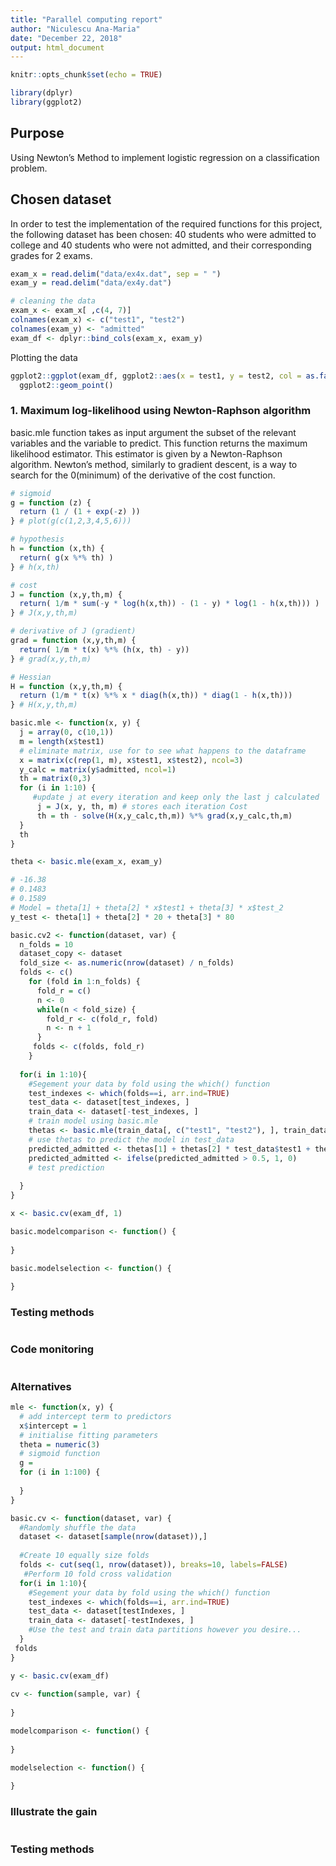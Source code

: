 ```yaml
---
title: "Parallel computing report"
author: "Niculescu Ana-Maria"
date: "December 22, 2018"
output: html_document
---
```


```r
knitr::opts_chunk$set(echo = TRUE)
```

```r
library(dplyr)
library(ggplot2)
```

## Purpose
Using Newton’s Method to implement logistic regression on a classification problem.

## Chosen dataset
In order to test the implementation of the required functions for this project, the following dataset has been chosen: 
40 students who were admitted to college and 40 students who were not admitted, and their corresponding grades for 2 exams.

```r
exam_x = read.delim("data/ex4x.dat", sep = " ")
exam_y = read.delim("data/ex4y.dat")

# cleaning the data 
exam_x <- exam_x[ ,c(4, 7)]
colnames(exam_x) <- c("test1", "test2")
colnames(exam_y) <- "admitted"
exam_df <- dplyr::bind_cols(exam_x, exam_y)
```

Plotting the data
```r
ggplot2::ggplot(exam_df, ggplot2::aes(x = test1, y = test2, col = as.factor(admitted))) +
  ggplot2::geom_point()
```


###  1. Maximum log-likelihood using Newton-Raphson algorithm 
basic.mle function takes as input argument the subset of the relevant variables and the variable to predict. This function returns the maximum likelihood estimator. This estimator is given by a Newton-Raphson algorithm.
Newton’s method, similarly to gradient descent, is a way to search for the 0(minimum) of the derivative of the cost function.
```r
# sigmoid
g = function (z) {
  return (1 / (1 + exp(-z) ))
} # plot(g(c(1,2,3,4,5,6)))

# hypothesis 
h = function (x,th) {
  return( g(x %*% th) )
} # h(x,th)

# cost
J = function (x,y,th,m) {
  return( 1/m * sum(-y * log(h(x,th)) - (1 - y) * log(1 - h(x,th))) )
} # J(x,y,th,m)

# derivative of J (gradient)
grad = function (x,y,th,m) {
  return( 1/m * t(x) %*% (h(x, th) - y))
} # grad(x,y,th,m)

# Hessian
H = function (x,y,th,m) {
  return (1/m * t(x) %*% x * diag(h(x,th)) * diag(1 - h(x,th)))
} # H(x,y,th,m)

basic.mle <- function(x, y) {
  j = array(0, c(10,1))
  m = length(x$test1)
  # eliminate matrix, use for to see what happens to the dataframe
  x = matrix(c(rep(1, m), x$test1, x$test2), ncol=3)
  y_calc = matrix(y$admitted, ncol=1)
  th = matrix(0,3)
  for (i in 1:10) {
     #update j at every iteration and keep only the last j calculated
      j = J(x, y, th, m) # stores each iteration Cost
      th = th - solve(H(x,y_calc,th,m)) %*% grad(x,y_calc,th,m) 
  }
  th
}

theta <- basic.mle(exam_x, exam_y)

# -16.38
# 0.1483
# 0.1589
# Model = theta[1] + theta[2] * x$test1 + theta[3] * x$test_2
y_test <- theta[1] + theta[2] * 20 + theta[3] * 80
```


```r
basic.cv2 <- function(dataset, var) {
  n_folds = 10
  dataset_copy <- dataset
  fold_size <- as.numeric(nrow(dataset) / n_folds)
  folds <- c()
	for (fold in 1:n_folds) { 
	  fold_r = c()
	  n <- 0
	  while(n < fold_size) {
	    fold_r <- c(fold_r, fold)
	    n <- n + 1
	  }
	 folds <- c(folds, fold_r)
	}
  
  for(i in 1:10){
    #Segement your data by fold using the which() function 
    test_indexes <- which(folds==i, arr.ind=TRUE)
    test_data <- dataset[test_indexes, ]
    train_data <- dataset[-test_indexes, ]
    # train model using basic.mle
    thetas <- basic.mle(train_data[, c("test1", "test2"), ], train_data$admitted)
    # use thetas to predict the model in test_data
    predicted_admitted <- thetas[1] + thetas[2] * test_data$test1 + thetas[3] * test_data$test2
    predicted_admitted <- ifelse(predicted_admitted > 0.5, 1, 0)
    # test prediction
    
  }
}

x <- basic.cv(exam_df, 1)
```


```r
basic.modelcomparison <- function() {
  
}
```


```r
basic.modelselection <- function() {
  
}
```


### Testing methods 

```r

```


### Code monitoring
```r

```


### Alternatives

```r
mle <- function(x, y) {
  # add intercept term to predictors
  x$intercept = 1
  # initialise fitting parameters
  theta = numeric(3)
  # sigmoid function
  g = 
  for (i in 1:100) {
    
  }
}
```


```r
basic.cv <- function(dataset, var) {
  #Randomly shuffle the data
  dataset <- dataset[sample(nrow(dataset)),]
  
  #Create 10 equally size folds
  folds <- cut(seq(1, nrow(dataset)), breaks=10, labels=FALSE)
   #Perform 10 fold cross validation
  for(i in 1:10){
    #Segement your data by fold using the which() function 
    test_indexes <- which(folds==i, arr.ind=TRUE)
    test_data <- dataset[testIndexes, ]
    train_data <- dataset[-testIndexes, ]
    #Use the test and train data partitions however you desire...
  }
 folds
}

y <- basic.cv(exam_df)
 
cv <- function(sample, var) {
  
}
```


```r
modelcomparison <- function() {
  
}
```


```r
modelselection <- function() {
  
}
```

### Illustrate the gain


```r

```


### Testing methods 

```r

```


```r

```